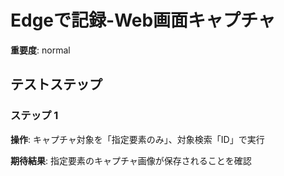 # Edgeで記録-Web画面キャプチャ

**重要度**: normal

## テストステップ

### ステップ 1

**操作**: キャプチャ対象を「指定要素のみ」、対象検索「ID」で実行

**期待結果**:
指定要素のキャプチャ画像が保存されることを確認

